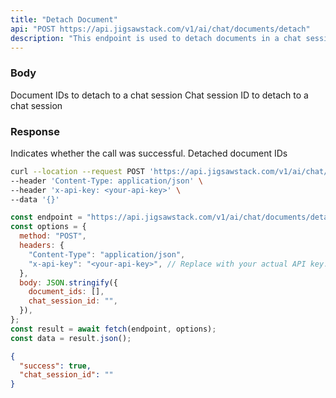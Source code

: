 ```yaml
---
title: "Detach Document"
api: "POST https://api.jigsawstack.com/v1/ai/chat/documents/detach"
description: "This endpoint is used to detach documents in a chat session."
---
```


### Body

<ParamField body="document_ids" type="array<string>">
  Document IDs to detach to a chat session
</ParamField>

<ParamField body="chat_session_id" type="string">
  Chat session ID to detach to a chat session
</ParamField>

<Snippet file="header.mdx" />

### Response

<ResponseField name="success" type="boolean">
  Indicates whether the call was successful.
</ResponseField>

<ResponseField name="detached_document_ids" type="string">
  Detached document IDs
</ResponseField>

<RequestExample>

```bash cURL
curl --location --request POST 'https://api.jigsawstack.com/v1/ai/chat/documents/detach' \
--header 'Content-Type: application/json' \
--header 'x-api-key: <your-api-key>' \
--data '{}'
```

```javascript Node.js
const endpoint = "https://api.jigsawstack.com/v1/ai/chat/documents/detach";
const options = {
  method: "POST",
  headers: {
    "Content-Type": "application/json",
    "x-api-key": "<your-api-key>", // Replace with your actual API key.
  },
  body: JSON.stringify({
    document_ids: [],
    chat_session_id: "",
  }),
};
const result = await fetch(endpoint, options);
const data = result.json();
```

</RequestExample>

<ResponseExample>

```json Response
{
  "success": true,
  "chat_session_id": ""
}
```

</ResponseExample>
